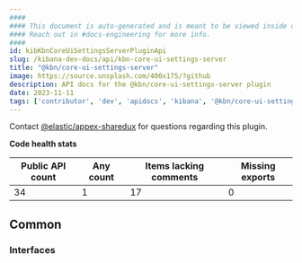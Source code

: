 ```yaml
---
####
#### This document is auto-generated and is meant to be viewed inside our experimental, new docs system.
#### Reach out in #docs-engineering for more info.
####
id: kibKbnCoreUiSettingsServerPluginApi
slug: /kibana-dev-docs/api/kbn-core-ui-settings-server
title: "@kbn/core-ui-settings-server"
image: https://source.unsplash.com/400x175/?github
description: API docs for the @kbn/core-ui-settings-server plugin
date: 2023-11-11
tags: ['contributor', 'dev', 'apidocs', 'kibana', '@kbn/core-ui-settings-server']
---
```




Contact [@elastic/appex-sharedux](https://github.com/orgs/elastic/teams/appex-sharedux) for questions regarding this plugin.

**Code health stats**

| Public API count  | Any count | Items lacking comments | Missing exports |
|-------------------|-----------|------------------------|-----------------|
| 34 | 1 | 17 | 0 |

## Common

### Interfaces
<DocDefinitionList data={kbnCoreUiSettingsServerObj.common.interfaces}/>

